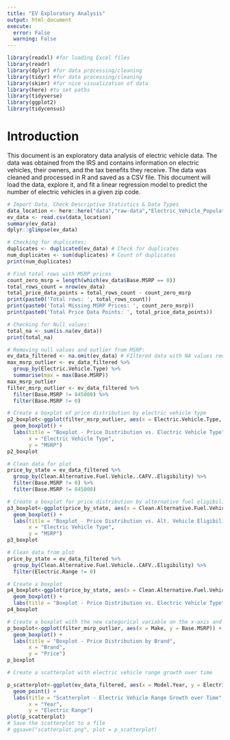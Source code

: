 ```yaml
---
title: "EV Exploratory Analysis"
output: html_document
execute: 
  error: False
  warning: False
---
```


```r
library(readxl) #for loading Excel files
library(readr)
library(dplyr) #for data processing/cleaning
library(tidyr) #for data processing/cleaning
library(skimr) #for nice visualization of data 
library(here) #to set paths
library(tidyverse)
library(ggplot2)
library(tidycensus)
```

# Introduction
This document is an exploratory data analysis of electric vehicle data. The data was obtained from the IRS and contains information on electric vehicles, their owners, and the tax benefits they receive. The data was cleaned and processed in R and saved as a CSV file. This document will load the data, explore it, and fit a linear regression model to predict the number of electric vehicles in a given zip code.

```r
# Import Data, Check Descriptive Statistics & Data Types
data_location <- here::here("data","raw-data","Electric_Vehicle_Population_Data.csv")
ev_data <- read.csv(data_location)
summary(ev_data)
dplyr::glimpse(ev_data)
```

```r
# Checking for duplicates:
duplicates <- duplicated(ev_data) # Check for duplicates
num_duplicates <- sum(duplicates) # Count of duplicates
print(num_duplicates)
```

```r
# Find total rows with MSRP prices
count_zero_msrp = length(which(ev_data$Base.MSRP == 0))
total_rows_count = nrow(ev_data)
total_price_data_points = total_rows_count - count_zero_msrp
print(paste0('Total rows: ', total_rows_count))
print(paste0('Total Missing MSRP Prices: ', count_zero_msrp))
print(paste0('Total Price Data Points: ', total_price_data_points))
```

```r
# Checking for Null values:
total_na <- sum(is.na(ev_data))
print(total_na)
```

```r
# Removing null values and outlier from MSRP:
ev_data_filtered <- na.omit(ev_data) # FIltered data with NA values removed
max_msrp_outlier <- ev_data_filtered %>%
  group_by(Electric.Vehicle.Type) %>%
  summarise(max = max(Base.MSRP)) 
max_msrp_outlier
filter_msrp_outlier <- ev_data_filtered %>%
  filter(Base.MSRP != 845000) %>%
  filter(Base.MSRP != 0)
```

```r
# Create a boxplot of price distribution by electric vehicle type
p2_boxplot<-ggplot(filter_msrp_outlier, aes(x = Electric.Vehicle.Type, y = Base.MSRP)) +
  geom_boxplot() +
  labs(title = "Boxplot - Price Distribution vs. Electric Vehicle Type",
       x = "Electric Vehicle Type",
       y = "MSRP")
p2_boxplot 
```

```r
# Clean data for plot
price_by_state = ev_data_filtered %>% 
  group_by(Clean.Alternative.Fuel.Vehicle..CAFV..Eligibility) %>%
  filter(Base.MSRP != 0) %>%
  filter(Base.MSRP != 845000)

# Create a boxplot for price distribution by alternative fuel eligibility
p3_boxplot<-ggplot(price_by_state, aes(x = Clean.Alternative.Fuel.Vehicle..CAFV..Eligibility, y = Base.MSRP)) +
  geom_boxplot() +
  labs(title = "Boxplot - Price Distribution vs. Alt. Vehicle Eligibility",
       x = "Electric Vehicle Type",
       y = "MSRP")
p3_boxplot 
```

```r
# Clean data from plot
price_by_state = ev_data_filtered %>% 
  group_by(Clean.Alternative.Fuel.Vehicle..CAFV..Eligibility) %>%
  filter(Electric.Range != 0) 

# Create a boxplot
p4_boxplot<-ggplot(price_by_state, aes(x = Clean.Alternative.Fuel.Vehicle..CAFV..Eligibility, y = Electric.Range)) +
  geom_boxplot() +
  labs(title = "Boxplot - Price Distribution vs. Electric Vehicle Type")
p4_boxplot 
```
```r
# Create a boxplot with the new categorical variable on the x-axis and height on the y-axis
p_boxplot<-ggplot(filter_msrp_outlier, aes(x = Make, y = Base.MSRP)) +
  geom_boxplot() +
  labs(title = "Boxplot - Price Distribution by Brand",
       x = "Brand",
       y = "Price")
p_boxplot
```
``` r
# Create a scatterplot with electric vehicle range growth over time

p_scatterplot<-ggplot(ev_data_filtered, aes(x = Model.Year, y = Electric.Range)) +
  geom_point() +
  labs(title = "Scatterplot - Electric Vehicle Range Growth over Time",
       x = "Year",
       y = "Electric Range")
plot(p_scatterplot)
# Save the scatterplot to a file
# ggsave("scatterplot.png", plot = p_scatterplot)
```


